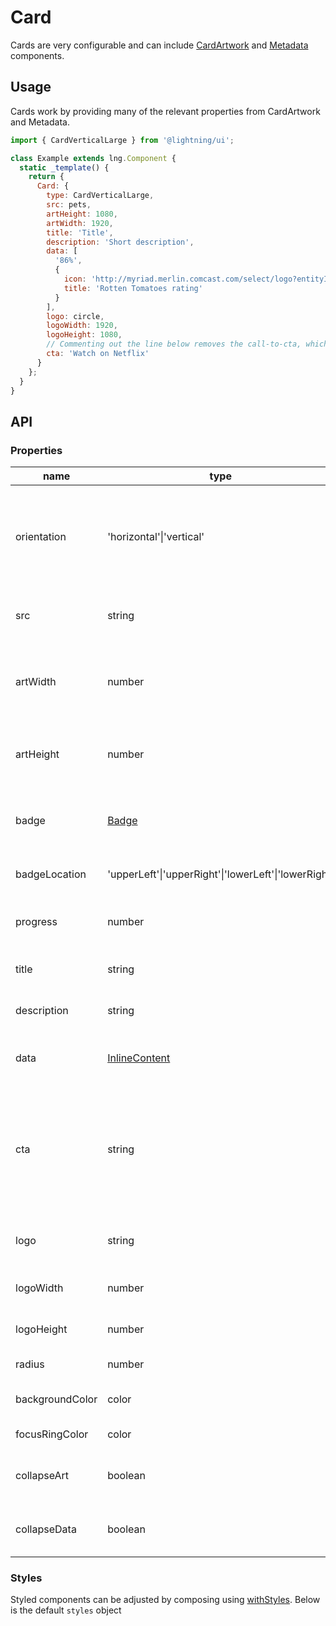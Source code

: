 
# Card

Cards are very configurable and can include [CardArtwork](/story/elements-cardartwork--basic) and [Metadata](/story/elements-metadata--basic) components.

## Usage

Cards work by providing many of the relevant properties from CardArtwork and Metadata.

```js
import { CardVerticalLarge } from '@lightning/ui';

class Example extends lng.Component {
  static _template() {
    return {
      Card: {
        type: CardVerticalLarge,
        src: pets,
        artHeight: 1080,
        artWidth: 1920,
        title: 'Title',
        description: 'Short description',
        data: [
          '86%',
          {
            icon: 'http://myriad.merlin.comcast.com/select/logo?entityId=8527084350383982239&width=32&height=&ratio=1x1&trim=false',
            title: 'Rotten Tomatoes rating'
          }
        ],
        logo: circle,
        logoWidth: 1920,
        logoHeight: 1080,
        // Commenting out the line below removes the call-to-cta, which is taking priority over the supplied data above.
        cta: 'Watch on Netflix'
      }
    };
  }
}
```

<Canvas>
  <Story id="patterns-card--vertical-dynamic" />
</Canvas>

## API

### Properties

| name            | type                                                 | required             | default                                     | description                                                                                 |
| --------------- | ---------------------------------------------------- | -------------------- | ------------------------------------------- | ------------------------------------------------------------------------------------------- |
| orientation     | 'horizontal'\|'vertical'                             | false                | 'vertical'                                  | only required when creating a new class that extends Card                                   |
| src             | string                                               | false                | -                                           | path to image to use as card artwork                                                        |
| artWidth        | number                                               | true (if using src)  | width of source image being used as artwork |
| artHeight       | number                                               | true (if using src)  | height of source image beingused as artwork |
| badge           | [Badge](/story/elements-badge--text)                 | false                | -                                           | Badge content to display over artwork                                                       |
| badgeLocation   | 'upperLeft'\|'upperRight'\|'lowerLeft'\|'lowerRight' | false                | 'upperLeft'                                 | position to display badge                                                                   |
| progress        | number                                               | false                | -                                           | amount of the [Progress Bar](/story/elements-progressbar--basic) to fill                    |
| title           | string                                               | false                | -                                           | first line or headline of content                                                           |
| description     | string                                               | false                | -                                           | second line or synopsis of content                                                          |
| data            | [InlineContent](/story/layout-inlinecontent--basic)  | false                | -                                           | relevant content data at the bottom                                                         |
| cta             | string                                               | false                | -                                           | call to action text (will be converted to all caps) at the bottom; takes priority over data |
| logo            | string                                               | false                | -                                           | logo to display at bottom of component                                                      |
| logoWidth       | number                                               | true (if using logo) | -                                           | width of logo source image                                                                  |
| logoHeight      | number                                               | true (if using logo) | -                                           | height of logo source image                                                                 |
| radius          | number                                               | false                | 16                                          | corner radius                                                                               |
| backgroundColor | color                                                | false                | #232328                                     | card background color                                                                       |
| focusRingColor  | color                                                | false                | #ECECF2                                     | color of focus ring                                                                         |
| collapseArt     | boolean                                              | false                | -                                           | hides the Artwork portion of the card                                                       |
| collapseData    | boolean                                              | false                | -                                           | hides the Metadata portion of the card                                                      |

### Styles

Styled components can be adjusted by composing using [withStyles](?path=/docs/mixins-withstyles--basic). Below is the default `styles` object

<Theme theme={Card.styles} />

